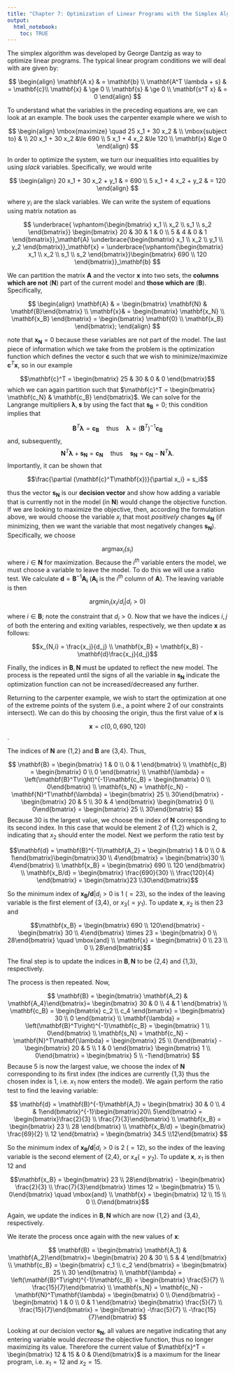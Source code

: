 ```yaml
---
title: "Chapter 7: Optimization of Linear Programs with the Simplex Algorithm"
output: 
  html_notebook:
    toc: TRUE
---
```


The simplex algorithm was developed by George Dantzig as way to optimize linear programs. The typical linear program conditions we will deal with are given by:

$$
\begin{align}
\mathbf{A x} & = \mathbf{b} \\
\mathbf{A^T \lambda + s} & = \mathbf{c}\\
\mathbf{x} & \ge 0 \\
\mathbf{s} & \ge 0 \\
\mathbf{s^T x} & = 0
\end{align}
$$

To understand what the variables in the preceding equations are, we can look at an example. The book uses the carpenter example where we wish to

$$
\begin{align}
\mbox{maximize} \quad 25 x_1 + 30 x_2 & \\
\mbox{subject to} & \\
20 x_1 + 30 x_2 &\le 690 \\
5 x_1 + 4 x_2 &\le 120 \\
\mathbf{x} &\ge 0
\end{align}
$$

In order to optimize the system, we turn our inequalities into equalities by using *slack* variables. Specifically, we would write

$$ 
\begin{align}
20 x_1 + 30 x_2 + y_1 & = 690 \\
5 x_1 + 4 x_2 + y_2 & = 120 
\end{align}
$$

where $y_i$ are the slack variables. We can write the system of equations using matrix notation as

$$
\underbrace{ \vphantom{\begin{bmatrix}
x_1 \\ x_2 \\ s_1 \\ s_2
\end{bmatrix}} \begin{bmatrix}
20 & 30 & 1 & 0 \\
5 & 4 & 0 & 1
\end{bmatrix}}_\mathbf{A}
\underbrace{\begin{bmatrix}
x_1 \\ x_2 \\ y_1 \\ y_2
\end{bmatrix}}_\mathbf{x} = 
\underbrace{\vphantom{\begin{bmatrix}
x_1 \\ x_2 \\ s_1 \\ s_2
\end{bmatrix}}\begin{bmatrix}
690 \\ 120
\end{bmatrix}}_\mathbf{b}
$$

We can partition the matrix $\mathbf{A}$ and the vector $\mathbf{x}$ into two sets, the **columns which are not** ($\mathbf{N}$) part of the current model and **those which are** ($\mathbf{B}$). Specifically,

$$ 
\begin{align}
\mathbf{A} & = \begin{bmatrix} \mathbf{N} & \mathbf{B}\end{bmatrix} \\
 \mathbf{x}& = \begin{bmatrix} \mathbf{x_N} \\ \mathbf{x_B} \end{bmatrix} = \begin{bmatrix} \mathbf{0} \\ \mathbf{x_B} \end{bmatrix}; 
\end{align}
$$
 
note that $\mathbf{x_N} = 0$ because these variables are not part of the model. The last piece of information which we take from the problem is the optimization function which defines the vector $\mathbf{c}$ such that we wish to minimize/maximize $\mathbf{c}^T\mathbf{x}$, so in our example

$$\mathbf{c}^T = \begin{bmatrix} 25 & 30 & 0 & 0 \end{bmatrix}$$
which we can again partition such that $\mathbf{c}^T = \begin{bmatrix} \mathbf{c_N} & \mathbf{c_B} \end{bmatrix}$.  We can solve for the Langrange multipliers $\mathbf{\lambda},\mathbf{s}$ by using the fact that $\mathbf{s_B} = 0$; this condition implies that

$$ \mathbf{B}^T \mathbf{\lambda} = \mathbf{c_B} \quad \mbox{thus} \quad \mathbf{\lambda} = \left(\mathbf{B}^T\right)^{-1}\mathbf{c_B}$$
and, subsequently,
$$\mathbf{N}^T\mathbf{\lambda}+\mathbf{s_N} = \mathbf{c_N} \quad \mbox{thus} \quad  \mathbf{s_N} = \mathbf{c_N}-\mathbf{N}^T\mathbf{\lambda}.$$
Importantly, it can be shown that 

$$\frac{\partial (\mathbf{c}^T\mathbf{x})}{\partial x_i} = s_i$$

thus the vector $\mathbf{s_N}$ is our **decision vector** and show how adding a variable that is currently not in the model (in $\mathbf{N}$) would change the objective function. If we are looking to maximize the objective, then, according the formulation above, we would choose the variable $x_i$ that most *positively* changes $\mathbf{s_N}$ (if minimizing, then we want the variable that most negatively changes $\mathbf{s_N}$). Specifically, we choose

$$ \mbox{argmax}_i (s_i)$$
where $i \in \mathbf{N}$ for maximization. Because the $i^{th}$ variable enters the model, we must choose a variable to leave the model. To do this we will use a ratio test. We calculate $\mathbf{d} = \mathbf{B}^{-1}\mathbf{A_i}$ ($\mathbf{A_i}$ is the $i^{th}$ column of $\mathbf{A}$). The leaving variable is then

$$\mbox{argmin}_i (x_i/d_i|d_i>0)$$

where $i \in \mathbf{B}$; note the constraint that $d_i > 0$. Now that we have the indices $i,j$ of both the entering and exiting variables, respectively, we then update $\mathbf{x}$ as follows: 

$$x_{N,i} = \frac{x_j}{d_j} \\
\mathbf{x_B} = \mathbf{x_B} - \mathbf{d}\frac{x_j}{d_j}$$

Finally, the indices in $\mathbf{B},\mathbf{N}$ must be updated to reflect the new model. The process is the repeated until the signs of all the variable in $\mathbf{s_N}$ indicate the optimization function can not be increased/decreased any further.


Returning to the carpenter example, we wish to start the optimization at one of the extreme points of the system (i.e., a point where 2 of our constraints intersect). We can do this by choosing the origin, thus the first value of $\mathbf{x}$ is

$$\mathbf{x} = c(0,0,690,120)$$.

The indices of $\mathbf{N}$ are {1,2} and $\mathbf{B}$ are {3,4}. Thus,

$$
\mathbf{B} = \begin{bmatrix} 1 & 0 \\ 0 & 1 \end{bmatrix} \\
\mathbf{c_B} = \begin{bmatrix} 0 \\ 0 \end{bmatrix} \\
\mathbf{\lambda} = \left(\mathbf{B}^T\right)^{-1}\mathbf{c_B} = \begin{bmatrix} 0 \\ 0\end{bmatrix} \\
\mathbf{s_N} = \mathbf{c_N} - \mathbf{N}^T\mathbf{\lambda}  = \begin{bmatrix} 25 \\ 30\end{bmatrix} - \begin{bmatrix} 20 & 5 \\ 30 & 4 \end{bmatrix} \begin{bmatrix} 0 \\ 0\end{bmatrix}   =    \begin{bmatrix} 25 \\ 30\end{bmatrix}
$$
Because $30$ is the largest value, we choose the index of $\mathbf{N}$ corresponding to its second index. In this case that would be element 2 of {1,2} which is 2, indicating that $x_2$ should enter the model. Next we perform the ratio test by

$$\mathbf{d} = \mathbf{B}^{-1}\mathbf{A_2} = \begin{bmatrix} 1 & 0 \\ 0 & 1\end{bmatrix}\begin{bmatrix}30 \\ 4\end{bmatrix} = \begin{bmatrix}30 \\ 4\end{bmatrix} \\
\mathbf{x_B} = \begin{bmatrix} 690 \\ 120 \end{bmatrix} \\
\mathbf{x_B/d} = \begin{bmatrix} \frac{690}{30} \\ \frac{120}{4} \end{bmatrix} = \begin{bmatrix}23 \\30\end{bmatrix}$$

So the minimum index of $\mathbf{x_B/d} | d_i > 0$ is 1 ($=23$), so the index of the leaving variable is the first element of {3,4}, or $x_3 (=y_1)$. To update $\mathbf{x}$, $x_2$ is then 23 and

$$\mathbf{x_B} = \begin{bmatrix} 690 \\ 120\end{bmatrix} -  \begin{bmatrix} 30 \\ 4\end{bmatrix} \times 23 =  \begin{bmatrix} 0 \\ 28\end{bmatrix} \quad \mbox{and} \\
\mathbf{x} = \begin{bmatrix} 0 \\ 23 \\ 0 \\ 28\end{bmatrix}$$

The final step is to update the indices in $\mathbf{B}, \mathbf{N}$ to be {2,4} and {1,3}, respectively. 

The process is then repeated. Now, 

$$
\mathbf{B} = \begin{bmatrix} \mathbf{A_2} & \mathbf{A_4}\end{bmatrix}= \begin{bmatrix} 30 & 0 \\ 4 & 1 \end{bmatrix} \\
\mathbf{c_B} = \begin{bmatrix} c_2 \\ c_4 \end{bmatrix} = \begin{bmatrix} 30 \\ 0 \end{bmatrix} \\
\mathbf{\lambda} = \left(\mathbf{B}^T\right)^{-1}\mathbf{c_B} = \begin{bmatrix} 1 \\ 0\end{bmatrix} \\
\mathbf{s_N} = \mathbf{c_N} - \mathbf{N}^T\mathbf{\lambda}  = \begin{bmatrix} 25 \\ 0\end{bmatrix} - \begin{bmatrix} 20 & 5 \\ 1 & 0 \end{bmatrix} \begin{bmatrix} 1 \\ 0\end{bmatrix}   =    \begin{bmatrix} 5 \\ -1\end{bmatrix}
$$
Because $5$ is now the largest value, we choose the index of $\mathbf{N}$ corresponding to its first index (the indices are currently {1,3} thus the chosen index is 1, i.e. $x_1$ now enters the model). We again perform the ratio test to find the leaving variable:

$$
\mathbf{d} = \mathbf{B}^{-1}\mathbf{A_1} = \begin{bmatrix} 30 & 0 \\ 4 & 1\end{bmatrix}^{-1}\begin{bmatrix}20\\ 5\end{bmatrix} = \begin{bmatrix}\frac{2}{3} \\ \frac{7}{3}\end{bmatrix} \\
\mathbf{x_B} = \begin{bmatrix} 23 \\ 28 \end{bmatrix} \\
\mathbf{x_B/d} = \begin{bmatrix} \frac{69}{2} \\ 12 \end{bmatrix} = \begin{bmatrix} 34.5 \\12\end{bmatrix}
$$

So the minimum index of $\mathbf{x_B/d} | d_i > 0$ is 2 ($=12$), so the index of the leaving variable is the second element of {2,4}, or $x_4 (=y_2)$. To update $\mathbf{x}$, $x_1$ is then 12 and

$$\mathbf{x_B} = \begin{bmatrix} 23 \\ 28\end{bmatrix} -  \begin{bmatrix} \frac{2}{3} \\ \frac{7}{3}\end{bmatrix} \times 12 =  \begin{bmatrix} 15 \\ 0\end{bmatrix} \quad \mbox{and} \\
\mathbf{x} = \begin{bmatrix} 12 \\ 15 \\ 0 \\ 0\end{bmatrix}$$

Again, we update the indices in $\mathbf{B}, \mathbf{N}$ which are now {1,2} and {3,4}, respectively.


We iterate the process once again with the new values of $\mathbf{x}$:

$$
\mathbf{B} = \begin{bmatrix} \mathbf{A_1} & \mathbf{A_2}\end{bmatrix}= \begin{bmatrix} 20 & 30 \\ 5 & 4 \end{bmatrix} \\
\mathbf{c_B} = \begin{bmatrix} c_1 \\ c_2 \end{bmatrix} = \begin{bmatrix} 25 \\ 30 \end{bmatrix} \\
\mathbf{\lambda} = \left(\mathbf{B}^T\right)^{-1}\mathbf{c_B} = \begin{bmatrix} \frac{5}{7} \\ \frac{15}{7}\end{bmatrix} \\
\mathbf{s_N} = \mathbf{c_N} - \mathbf{N}^T\mathbf{\lambda}  = \begin{bmatrix} 0 \\ 0\end{bmatrix} - \begin{bmatrix} 1 & 0 \\ 0 & 1 \end{bmatrix} \begin{bmatrix} \frac{5}{7} \\ \frac{15}{7}\end{bmatrix}   =    \begin{bmatrix} -\frac{5}{7} \\ -\frac{15}{7}\end{bmatrix}
$$

Looking at our decision vector $\mathbf{s_N}$, all values are negative indicating that any entering variable would *decrease* the objective function, thus no longer maximizing its value. Therefore the current value of $\mathbf{x}^T = \begin{bmatrix} 12 & 15 & 0 & 0\end{bmatrix}$ is a maximum for the linear program, i.e. $x_1 = 12$ and $x_2 = 15$. 



